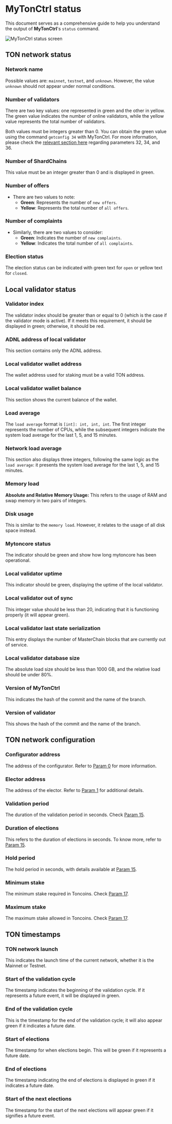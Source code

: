 
# MyTonCtrl status

This document serves as a comprehensive guide to help you understand the output of **MyTonCtrl**'s `status` command.

![MyTonCtrl status screen](/img/docs/mytonctrl/status.png)

## TON network status

### Network name

Possible values are: `mainnet`, `testnet`, and `unknown`. However, the value `unknown` should not appear under normal conditions.

### Number of validators

There are two key values: one represented in green and the other in yellow. The green value indicates the number of online validators, while the yellow value represents the total number of validators.

Both values must be integers greater than 0. You can obtain the green value using the command `getconfig 34` with MyTonCtrl. For more information, please check the [relevant section here](/v3/documentation/network/configs/blockchain-configs#param-32-34-and-36) regarding parameters 32, 34, and 36.

### Number of ShardChains

This value must be an integer greater than 0 and is displayed in green.

### Number of offers

- There are two values to note:
  - **Green**: Represents the number of `new offers`.
  - **Yellow**: Represents the total number of `all offers`.

### Number of complaints

- Similarly, there are two values to consider:
  - **Green**: Indicates the number of `new complaints`.
  - **Yellow**: Indicates the total number of `all complaints`.

### Election status

The election status can be indicated with green text for `open` or yellow text for `closed`.

## Local validator status

### Validator index

The validator index should be greater than or equal to 0 (which is the case if the validator mode is active). If it meets this requirement, it should be displayed in green; otherwise, it should be red.

### ADNL address of local validator

This section contains only the ADNL address.

### Local validator wallet address

The wallet address used for staking must be a valid TON address.

### Local validator wallet balance

This section shows the current balance of the wallet.

### Load average

The `load average` format is `[int]: int, int, int`. The first integer represents the number of CPUs, while the subsequent integers indicate the system load average for the last 1, 5, and 15 minutes.

### Network load average

This section also displays three integers, following the same logic as the `load average`: it presents the system load average for the last 1, 5, and 15 minutes.

### Memory load

**Absolute and Relative Memory Usage:** This refers to the usage of RAM and swap memory in two pairs of integers.

### Disk usage

This is similar to the `memory load`. However, it relates to the usage of all disk space instead.

### Mytoncore status

The indicator should be green and show how long mytoncore has been operational.

### Local validator uptime

This indicator should be green, displaying the uptime of the local validator.

### Local validator out of sync

This integer value should be less than 20, indicating that it is functioning properly (it will appear green).

### Local validator last state serialization

This entry displays the number of MasterChain blocks that are currently out of service.

### Local validator database size

The absolute load size should be less than 1000 GB, and the relative load should be under 80%.

### Version of MyTonCtrl

This indicates the hash of the commit and the name of the branch.

### Version of validator

This shows the hash of the commit and the name of the branch.

## TON network configuration

### Configurator address

The address of the configurator. Refer to [Param 0](/v3/documentation/network/configs/blockchain-configs#param-0) for more information.

### Elector address

The address of the elector. Refer to [Param 1](/v3/documentation/network/configs/blockchain-configs#param-1) for additional details.

### Validation period

The duration of the validation period in seconds. Check [Param 15](/v3/documentation/network/configs/blockchain-configs#param-15).

### Duration of elections

This refers to the duration of elections in seconds. To know more, refer to [Param 15](/v3/documentation/network/configs/blockchain-configs#param-15).

### Hold period

The hold period in seconds, with details available at [Param 15](/v3/documentation/network/configs/blockchain-configs#param-15).

### Minimum stake

The minimum stake required in Toncoins. Check [Param 17](/v3/documentation/network/configs/blockchain-configs#param-17).

### Maximum stake

The maximum stake allowed in Toncoins. Check [Param 17](/v3/documentation/network/configs/blockchain-configs#param-17).

## TON timestamps

### TON network launch

This indicates the launch time of the current network, whether it is the Mainnet or Testnet.

### Start of the validation cycle

The timestamp indicates the beginning of the validation cycle. If it represents a future event, it will be displayed in green.

### End of the validation cycle

This is the timestamp for the end of the validation cycle; it will also appear green if it indicates a future date.

### Start of elections

The timestamp for when elections begin. This will be green if it represents a future date.

### End of elections

The timestamp indicating the end of elections is displayed in green if it indicates a future date.

### Start of the next elections

The timestamp for the start of the next elections will appear green if it signifies a future event.

<Feedback />
